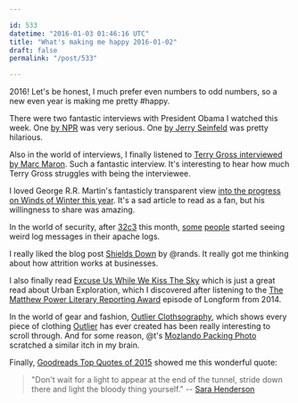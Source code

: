 ```yaml
---

id: 533
datetime: "2016-01-03 01:46:16 UTC"
title: "What's making me happy 2016-01-02"
draft: false
permalink: "/post/533"

---
```


2016! Let's be honest, I much prefer even numbers to odd numbers, so a new even year is making me pretty #happy.

There were two fantastic interviews with President Obama I watched this week. One [by NPR](http://www.npr.org/2015/12/21/460030344/video-and-transcript-nprs-interview-with-president-obama) was very serious. One [by Jerry Seinfeld](http://comediansincarsgettingcoffee.com/president-barack-obama-just-tell-him-you-re-the-president) was pretty hilarious.

Also in the world of interviews, I finally listened to [Terry Gross interviewed by Marc Maron](http://www.npr.org/2015/05/20/407981536/terry-gross-to-marc-maron-life-is-harder-than-radio). Such a fantastic interview. It's interesting to hear how much Terry Gross struggles with being the interviewee.

I loved George R.R. Martin's fantasticly transparent view [into the progress on Winds of Winter this year](http://grrm.livejournal.com/465247.html). It's a sad article to read as a fan, but his willingness to share was amazing.

In the world of security, after [32c3](https://events.ccc.de/congress/2015/wiki/Main_Page) this month, [some](https://blog.rootshell.be/2015/12/30/the-truth-is-in-your-logs/) [people](https://twitter.com/botherder/status/682130392527302656) started seeing weird log messages in their apache logs.

I really liked the blog post [Shields Down](http://randsinrepose.com/archives/shields-down/) by @rands. It really got me thinking about how attrition works at businesses.

I also finally read [Excuse Us While We Kiss The Sky](https://www.gq.com/story/urban-explorers-gq-march-2013?mbid=social_fb_fanpage&printable=true) which is just a great read about Urban Exploration, which I discovered after listening to the [The Matthew Power Literary Reporting Award](https://longform.org/posts/the-matthew-power-literary-reporting-award) episode of Longform from 2014.

In the world of gear and fashion, [Outlier Clothsography](http://www.illposed.com/outlier/), which shows every piece of clothing [Outlier](http://outlier.cc/) has ever created has been really interesting to scroll through. And for some reason, @t's [Mozlando Packing Photo](http://tantek.com/2015/345/t2/packed-days-mozlando-fits-boblbee) scratched a similar itch in my brain.

Finally, [Goodreads Top Quotes of 2015](https://www.goodreads.com/blog/show/600-10-quotes-readers-fell-in-love-with-this-year) showed me this wonderful quote:

 >  "Don't wait for a light to appear at the end of the tunnel, stride down there and light the bloody thing yourself." -- [Sara Henderson](https://www.goodreads.com/quotes_of_the_day/1746)


